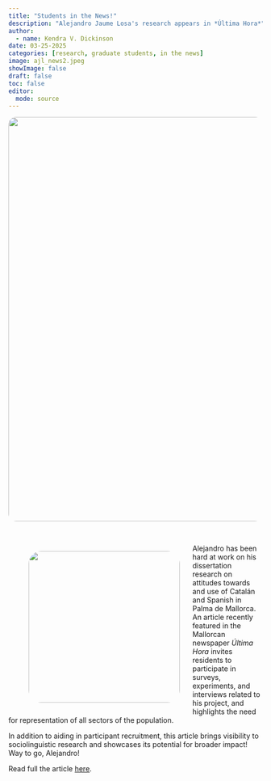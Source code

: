 ```yaml
---
title: "Students in the News!"
description: "Alejandro Jaume Losa's research appears in *Última Hora*"
author:
  - name: Kendra V. Dickinson
date: 03-25-2025
categories: [research, graduate students, in the news]
image: ajl_news2.jpeg
showImage: false
draft: false 
toc: false
editor: 
  mode: source
---
```

<img src="alejandro_news.png" style="width: 800px; height: auto; border-radius: 15px;" />

<br>

<figure style="float: left; margin-right: 25px;">
    <img src="ajl_news2.jpeg" style="width: 300px; height: auto; border-radius: 25px;">
</figure>


Alejandro has been hard at work on his dissertation research on attitudes towards and use of Catalán and Spanish in Palma de Mallorca. An article recently featured in the Mallorcan newspaper *Última Hora* invites residents to participate in surveys, experiments, and interviews related to his project, and highlights the need for representation of all sectors of the population.

In addition to aiding in participant recruitment, this article brings visibility to sociolinguistic research and showcases its potential for broader impact! Way to go, Alejandro!

Read full the article [here](https://www.ultimahora.es/noticias/local/2025/02/22/2331475/universidad-eeuu-busca-palma-hablantes-bilingues-para-investigacion.html). 



